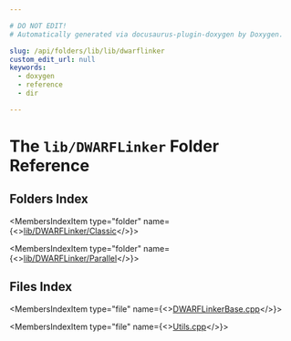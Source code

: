 ```yaml
---

# DO NOT EDIT!
# Automatically generated via docusaurus-plugin-doxygen by Doxygen.

slug: /api/folders/lib/lib/dwarflinker
custom_edit_url: null
keywords:
  - doxygen
  - reference
  - dir

---
```





# The `lib/DWARFLinker` Folder Reference

<DoxygenPage pluginConfig={pluginConfig}>



## Folders Index

<MembersIndex>

<MembersIndexItem
  type="folder"
  name={<><a href="/docs/api/folders/lib/lib/dwarflinker/lib/dwarflinker/classic">lib/DWARFLinker/Classic</a></>}>
</MembersIndexItem>

<MembersIndexItem
  type="folder"
  name={<><a href="/docs/api/folders/lib/lib/dwarflinker/lib/dwarflinker/parallel">lib/DWARFLinker/Parallel</a></>}>
</MembersIndexItem>

</MembersIndex>

## Files Index

<MembersIndex>

<MembersIndexItem
  type="file"
  name={<><a href="/docs/api/files/lib/lib/dwarflinker/dwarflinkerbase-cpp">DWARFLinkerBase.cpp</a></>}>
</MembersIndexItem>

<MembersIndexItem
  type="file"
  name={<><a href="/docs/api/files/lib/lib/dwarflinker/utils-cpp">Utils.cpp</a></>}>
</MembersIndexItem>

</MembersIndex>


</DoxygenPage>
